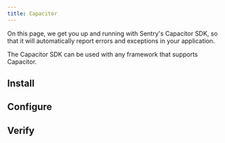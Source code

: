 ```yaml
---
title: Capacitor
---
```


On this page, we get you up and running with Sentry's Capacitor SDK, so that it will automatically report errors and exceptions in your application.

The Capacitor SDK can be used with any framework that supports Capacitor.

## Install

<PlatformContent includePath="getting-started-install" />

## Configure

<PlatformContent includePath="getting-started-config" />

## Verify

<PlatformContent includePath="getting-started-verify" />
